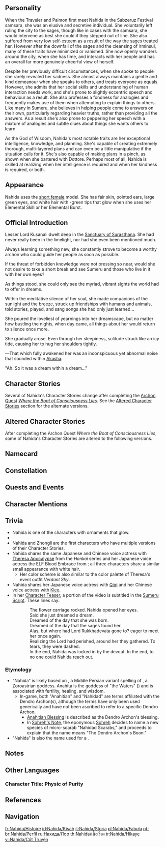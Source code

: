 {{CharacterTabs}}
{{Quote|Lesser Lord Kusanali dwells deep in the Sanctuary of Surasthana, and has never really been in the limelight, nor has she even been mentioned much.<br />Her burden is heavy, but though she may experience loneliness, and though darkness is all she sees before her, she will not stop moving forward.|Description from the Official Website<ref>Official Genshin Impact Website: [https://genshin.hoyoverse.com/en/character/sumeru?char=6 Nahida]</ref>}}
==Personality==
{{Quote|A caged bird secluded within the confines of the Sanctuary of Surasthana who can only see the world in her dreams.|In-game character attributes and profile page text}}
When the Traveler and Paimon first meet Nahida in the Sabzeruz Festival samsara, she was an elusive and secretive individual. She voluntarily left ruling the city to the sages, though like in cases with the samsara, she would intervene as best she could if they stepped out of line. She also suffered from very low self-esteem as a result of the way the sages treated her. However after the downfall of the sages and the cleansing of Irminsul, many of these traits have minimized or vanished. She now openly wanders around the city, when she has time, and interacts with her people and has an overall far more genuinely cheerful view of herself.

Despite her previously difficult circumstances, when she spoke to people she rarely revealed her sadness. She almost always maintains a gentle and kind demeanour when she speaks to others, and treats everyone as equals. However, she admits that her social skills and understanding of human interaction needs work, and she's prone to slightly eccentric speech and behaviour as a result. She also professes a fondness for analogies and frequently makes use of them when attempting to explain things to others. Like many in Sumeru, she believes in helping people come to answers on their own, particularly regarding heavier truths, rather than providing all the answers. As a result she's also prone to peppering her speech with a mixture of analogies and subtle clues about things she wants others to learn.

As the God of Wisdom, Nahida's most notable traits are her exceptional intelligence, knowledge, and planning. She's capable of creating extremely thorough, multi-layered plans and can even be a little manipulative if the situation calls for it. She's also capable of making plans in a pinch, as shown when she bartered with Dottore. Perhaps most of all, Nahida is skilled at realizing when her intelligence is required and when her kindness is required, or both.

==Appearance==
{{See also|For All Knowledge, a Verse}}
<!-- Keep appearance section short and concise. Limit to 3-4 sentences. Outfits should be described on the outfit pages. -->
Nahida uses the [[:Category:Short Female Characters|short female]] model. She has fair skin, pointed ears, large green eyes, and white hair with {{Dendro}}-green tips that glow when she uses her Elemental Skill or her Elemental Burst.

==Official Introduction==
{{Official Introduction
|title     = The panacea brings purity, and from the palace depths is spring renewed
|link      = https://www.hoyolab.com/article/9343828
|character = Nahida
}}
{{Quote|One might say she pays too much attention or dotes on people too much... But while her actions can be flawed, I believe her sense of responsibility as Sumeru's deity to be a commendable thing. Ah, that the youngest of gods should be thus, while a certain other person, by contrast, should be so prone to hysterics...|Chief Justice [[Neuvillette]] of [[Fontaine]]}}
Lesser Lord Kusanali dwelt deep in the [[Sanctuary of Surasthana]]. She had never really been in the limelight, nor had she even been mentioned much.

Always learning something new, she constantly strove to become a worthy archon who could guide her people as soon as possible.

If the threat of forbidden knowledge were not pressing so near, would she not desire to take a short break and see Sumeru and those who live in it with her own eyes?

As things stood, she could only see the myriad, vibrant sights the world had to offer in dreams.

Within the meditative silence of her soul, she made companions of the sunlight and the breeze, struck up friendships with humans and animals, told stories, played, and sang songs she had only just learned...

She poured the loveliest of yearnings into her dreamscape, but no matter how bustling the nights, when day came, all things about her would return to silence once more.

She gradually arose. Even through her sleepiness, solitude struck like an icy tide, causing her to hug her shoulders tightly.

—That which fully awakened her was an inconspicuous yet abnormal noise that sounded within [[Akasha]].

"Ah. So it was a dream within a dream..."

==Character Stories==
Several of Nahida's Character Stories change after completing the [[Archon Quest]] ''[[Where the Boat of Consciousness Lies]]''. See the [[#Altered Character Stories|Altered Character Stories]] section for the alternate versions.

{{Character Story
|title1        = Character Details
|text1         = <p>[[Greater Lord Rukkhadevata]] created [[Sumeru]]'s rainforest and bestowed wisdom upon the people of Sumeru through [[Sumeru Akademiya|the Akademiya]]. Despite her departure long ago, her name is still praised in the stories told in every household in Sumeru.</p><!--
              --><p>On the other hand, Lesser Lord Kusanali, who was whisked back by the sages to the Sanctuary of Surasthana following the former's fall, has been more of a symbol &mdash; one that signifies that the protection of divinity never ceased to exist on this land.</p><!--
              --><p>But the answers to who she is, how she descended, and what powers she has, are rarely known.</p><!--
              --><p>From the highest sage's vague response and evasive attitude toward people's inquiry about Lesser Lord Kusanali, the people in Sumeru deduced that they should no longer expect merciful wisdom to descend from on high as before.</p><!--
              --><p>The Akasha, the sublime legacy left by Greater Lord Rukkhadevata, is just as handy and helpful as it has always been. What people are not aware of is that the Akasha today has become the ears and eyes of the newborn deity.</p><!--
              --><p>Through the Akasha, she has observed every bit of human emotions and attitudes. She is aware of their devotion to the old goddess, their disillusionment with their new deity, and the many comments that "The God of Wisdom will never come back."</p><!--
              --><p>She knows in her heart that she must keep learning and grow up as quickly as she can to stand up and face the threats from the most abysmal corners of the world. This is her inevitable duty.</p><!--
              --><p>Thus, whether she is misunderstood or underappreciated, Nahida makes no argument against it.</p>
|mention1      = Greater Lord Rukkhadevata

|title2        = Character Story 1
|friendship2   = 2
|text2         = <p>The process of learning and growth is joyful, and knowledge concerning this world always satisfies Nahida's exuberant curiosity.</p><!--
              --><p>Gradually, Nahida came to grasp the principles of nature and the elements, understanding the ecology of the sky and the sea. She could even compose what she learned into fascinating dreams that are logical, yet beyond imagination.</p><!--
              --><p>Such dreams are, in essence, the same as Nahida's marvelous metaphors &mdash; they all lead to a dawning understanding of the similarities between two otherwise unrelated things.</p><!--
              --><p>But there are times when she meditates on things yet struggles to figure them out, and such incidents usually concern events related to people or society.</p><!--
              --><p>For example, when honesty and truth could exempt a person from punishment, some people might turn silent and deceitful; and when with their beloved ones, some people would hurt others with brutal words.</p><!--
              --><p>It feels as if the contradictions of the entire world are focused through and manifested by human beings, whose fickle emotions are perplexing to Nahida.</p><!--
              --><p>In such moments, her metaphors would not work. Nor could she find any system in this world as a reference for such chaos.</p><!--
              --><p>She could only explain it by the fact that the difference between every person's uniqueness creates diverse reactions when they undergo similar emotions.</p><!--
              --><p>But this was not a satisfactory answer to Nahida. To better know human beings, plain knowledge and dogma alone would never suffice.</p><!--
              --><p>Perhaps it was from that moment on that Nahida came to understand why "she" had to stand firmly by human beings' side and even made tremendous sacrifices for their sake.</p><!--
              --><p>For each and every one of "them" is a unique existence in this world.</p>
|mention2      = Greater Lord Rukkhadevata

|title3        = Character Story 2
|friendship3   = 3
|text3         = <p>Nahida's life might be uniform, but she owns the most fantastic and lively dream in all of Sumeru.</p><!--
              --><p>The knowledge she learns through the Akasha during the day is presented vividly in her dreams at night. As she learns more knowledge, her dreams become even more intricate and full of life.</p><!--
              --><p>The dreams not only relax her mind, but also give her chances to examine her new knowledge to see if it goes against common sense or if she is missing any details.</p><!--
              --><p>When Dusk Birds first appeared in Nahida's dream, those birds soared through the sky in a standing posture with their wings folded.</p><!--
              --><p>It looked abnormal and caught Nahida's attention immediately. Nahida thus learned how wings worked, after which the Dusk Birds could fly freely in her dreams.</p><!--
              --><p>Next, she adopted similar methods to fix [[Shroomboar]]s that slept underwater, Radishes that grew on apple trees, and [[crystalfly|crystalflies]] with mismatched wing colors.</p><!--
              --><p>Knowledge shall not be a mere approach to justify things in this world, it could also be used to satisfy her need for pure innocent fun.</p><!--
              --><p>Technically, Shroomboars can only walk on the ground. Now that she understood how wings work, wouldn't Shroomboars with wings fly all the same?</p><!--
              --><p>And where there are flying Shroomboars, it is only natural to have crocodiles that walk on their hind legs and [[Harra Fruit]]s who speak human languages...</p><!--
              --><p>The way Nahida develops her knowledge system has subsequently created a little amusement park for her, free of disturbance. In her dreams, she is in the embrace of boundless happiness.</p>
|mention3      = 

|title4        = Character Story 3
|friendship4   = 4
|text4         = <p>Children have yet to be well-informed and are easily swayed by emotions, but it does not mean that they can be disrespected or mocked.</p><!--
              --><p>Frustration and disappointments do indeed grant them a taste of reality &mdash; but at the cost of robbing them of innocent thoughts and exuberant emotions.</p><!--
              --><p>The children who unluckily run across such negativity would always hear a gentle, warm voice on some ordinary night.</p><!--
              --><p>She listens attentively to the children, uses her wonderful metaphors to clarify principles to them, plays with them, and talks about their favorite games and snacks... until dawn.</p><!--
              --><p>Though the night is short, such company would let the children believe that there is still someone in this world who understands them.</p><!--
              --><p>Hatred and frustration are thus melted away by the warmth in their hearts, and the children would gain an opportunity to make a change in their lives such that they can grow in confidence and gladness.</p><!--
              --><p>However, none of them could recognize to whom the gentle, warm voice belonged. Everyone knows, after all, that Greater Lord Rukkhadevata had departed a long time ago.</p><!--
              --><p>A group of children gathered in secret and discussed this mystical phenomenon. Suddenly, a child who seemed to know a lot more than their peers mentioned a somewhat unusual name, "Lesser Lord Kusanali."</p><!--
              --><p>They soon accepted that theory. And, of course, none of their parents believed them.</p><!--
              --><p>But what did that matter? Lesser Lord Kusanali was already their friend.</p>
|mention4      = Greater Lord Rukkhadevata, Lesser Lord Kusanali

|title5        = Character Story 4
|friendship5   = 5
|text5         = <p>The greenery-planning personnel in [[Sumeru City]] once received a mysterious letter. The sender was, apparently, "An Enthusiastic and Perfectly Leisurely Citizen of Sumeru City."</p><!--
              --><p>The letter contained detailed suggestions and thoughtful planning that took both the weather and practicality into consideration.</p><!--
              --><p>Judging by the professionalism of the letter's contents, it was natural to assume that the letter was from a well-known [[Amurta]] researcher who would prefer to stay anonymous.</p><!--
              --><p>Despite the writer's anonymity, the greenery-planning personnel carried out their work in the city exactly as stated in the letter, as if they were implementing orders from their superior.</p><!--
              --><p>The outcome reaped high praise. Later one day, Nahida borrowed [[Katheryne]]'s body and took a walk on the streets in the city. To her great joy, she found out that the arrangement of plants was exactly the same as she had expected.</p><!--
              --><p>The letter was from Nahida, of course. She had written it because she thought that though knowledge is important, practice is also essential.</p><!--
              --><p>But with the exceedingly strict control the sages exercised, Nahida had to persuade them with great effort before they agreed to let her send this seemingly useless letter anonymously.</p><!--
              --><p>But so encouraged was Nahida by the great success of her first attempt at putting knowledge into practice that in the following days, even when she walked, she was ever so full of elated confidence.</p><!--
              --><p>But then she rounded a corner and noticed unexpectedly that several flowers of completely mismatched colors had been planted together.</p><!--
              --><p>After careful examination, she found out that it was because she had not considered the possibility that one of the flower species might change colors, nor had she specified the cultivation environment for the flowers very strictly in her plans.</p><!--
              --><p>Then it occurred to her that this bunch of flowers could have been here for dozens of days, during which everyone might have witnessed her "complete lack of aesthetic sense"...</p><!--
              --><p>That day, many claimed that they saw Ms. Katheryne, who usually stood behind the reception desk with a confident smile, crouching next to a pot of flowers, her hands covering her blushing face.</p>
|mention5      = Katheryne

|title6        = Character Story 5
|friendship6   = 6
|quest6        = Akasha Pulses, the Kalpa Flame Rises
|text6         = <p>How might one eradicate the threat that forbidden knowledge poses to [[Irminsul]]?</p><!--
              --><p>Nahida used to believe that she was the one who had the answer, but never did she realize that she was also the answer herself.</p><!--
              --><p>One who takes action will certainly leave one's traces behind. When one wishes to eradicate oneself, a paradox would thus occur.</p><!--
              --><p>That is why it is inevitable that one must depend on others to accomplish this goal.</p><!--
              --><p>By the time Nahida had figured this out, time was running out, leaving her no room for further consideration. The knowledge accumulated through the years could not even help her find a solution to the pressing dilemma before her.</p><!--
              --><p>But just as ████ said, as one with wisdom, one should feel joy upon the discovery of the answer.</p><!--
              --><p>She was not born just to accomplish such cruel deeds. Only after eradicating forbidden knowledge could she focus on Sumeru's future and plan for the prosperity and happiness that her nation could call its own.</p><!--
              --><p>Will a nation walking into the future still remember a name that no longer exists? It does not matter.</p><!--
              --><p>"Does it really not matter?"</p><!--
              --><p>Nahida would have definitely proposed otherwise. Shame, then, that their time was too short. In that blink of an eye, ████ did not even leave her a chance to retort.</p>
|mention6      = 

|title7        = Nahida's "Toy Box"
|friendship7   = 4
|text7         = <p>Though it looks no different from a regular box, this container has a variety of experimental replicas within it.</p><!--
              --><p>Nahida has a strong interest in popular games of all sorts. Their rules are simple, but they are also fun and profound. Be it puzzles or battle games, the fascination they inspire can be long-lasting.</p><!--
              --><p>Games are simple but not simplistic, exemplifying the wisdom of their designers. Deconstructing and reshaping things also make for valuable opportunities to learn.</p><!--
              --><p>However, the Akademiya researchers never supported her novel ideas, nor would they satisfy her wish for more toys. So, she compromised and asked for only wood and some tools.</p><!--
              --><p>Following the instructions offered by the Akasha and applying her imagination, she managed to create various toys, such as chessboards, cards, puzzle pieces, and three-dimensional locks...</p><!--
              --><p>The sense of achievement from finishing making toys brought Nahida brief satisfaction, but she soon found this out:</p><!--
              --><p>She could not find an opponent for any battle-type games, and as the maker, she knew the solutions to all her puzzle games.</p><!--
              --><p>"If only there were someone else around to try these out."</p><!--
              --><p>So she has always hoped. But before that suitable person shows up, these toys shall stay in their box for now.</p>
|mention7      = 

|title8        = Gnosis
|friendship8   = 6
|quest8        = Akasha Pulses, the Kalpa Flame Rises
|text8         = <p>The existence of the Akasha is the means, not an end in itself. The moment when the forbidden knowledge was eradicated was the moment when the Akasha had accomplished its mission.</p><!--
              --><p>[[Dottore|The one]] who had coveted the power of the Gnosis had written the entire drama from the start, and would show themselves as the curtains fell.</p><!--
              --><p>Nahida, using the [[Gnosis]] of a [[Inazuma|foreign land]] as leverage, deprived the cunning foe of his "segments" as insurance.</p><!--
              --><p>But the enemy immediately requested for a bargain as well, offering up critical knowledge of the world's "truth."</p><!--
              --><p>His knowledge of the values rooted in this land was without peer, and thus had he intended to take advantage of Nahida's curiosity and sense of responsibility from the very beginning. Indeed, the way he saw it, there could be no bargaining chip more suitable than knowledge.</p><!--
              --><p>With one Gnosis still in her hands, Nahida could not help but hesitate. She barely knew more about the Gnoses than she knew the "truth" of the world.</p><!--
              --><p>The Gnosis, to her, was but a core that gathers a mass of elemental power at her discretion. But if there is nothing more to a Gnosis, why was a god so eager to gather all of them together?</p><!--
              --><p>Shaking hands in bargain means an equal compromise for both sides, a far cry from any victory. On the other hand, turning down the bargain indicates a certain type of "ignorance," which, obviously, would more easily invite a loss of control.</p><!--
              --><p>Thus did the "God of Wisdom" instantly find her answer...</p>
|mention8      = Il Dottore
}}

==Altered Character Stories==
After completing the Archon Quest ''Where the Boat of Consciousness Lies'', some of Nahida's Character Stories are altered to the following versions.

{{Character Story
|title1        = Character Details
|text1         = <p>{{Highlight|Long ago, the Dendro Archon}} created Sumeru's rainforest and bestowed wisdom upon the people of Sumeru through the Akademiya. {{Highlight|H}}er name is praised in {{Highlight|thousands of stories that are written to admire her deeds and virtues}}.</p><!--
              --><p>{{Highlight|In the eyes of people in Sumeru, the existence of the Dendro Archon is}} more of a symbol — {{Highlight|by which they ascertain}} that the protection of divinity {{Highlight|upon this land has persisted since antiquity}}.</p><!--
              --><p>{{Highlight|The Dendro Archon is revered by the highest sages in Sumeru City and venerated by the citizens unswervingly.}}</p><!--
              --><p>{{Highlight|And the powerful Akasha System is Lesser Lord Kusanali's eyes and ears.}}</p><!--
              --><p>{{Highlight|The Akasha enables her to observe and learn about people's emotions and gives her omnipresent sight and hearing so
that she can understand voices that are not praise.}}</p><!--
              --><p>{{Highlight|The more she sees, the more she knows that she must learn constantly. Only through that can she enrich her experience, honing her skills to become powerful enough to face the threats from the most abysmal corners of the world.}}</p><!--
              --><p>{{Highlight|There is no escape from this, her inexorable duty.}}</p><!--
              --><p>{{Highlight|Even though very few feel unsatisfied with the status quo, Nahida still remains steadfast.}}</p><!--
              --><p>{{Highlight|Her tenacity comes from conviction. She knows it better than anyone else — that, here, she is the one that all people rely on and trust in.}}</p>

|title2        = Character Story 1
|text2         = <p>The process of learning and growth is joyful, and knowledge concerning this world always satisfies Nahida's exuberant curiosity.</p><!--
              --><p>Gradually, Nahida came to grasp the principles of nature and the elements, understanding the ecology of the sky and the sea. She could even compose what she learned into fascinating dreams that are logical, yet beyond imagination.</p><!--
              --><p>Such dreams are, in essence, the same as Nahida's marvelous metaphors &mdash; they all lead to a dawning understanding of the similarities between two otherwise unrelated things.</p><!--
              --><p>But there are times when she meditates on things yet struggles to figure them out, and such incidents usually concern events related to people or society.</p><!--
              --><p>For example, when honesty and truth could exempt a person from punishment, some people might turn silent and deceitful; and when with their beloved ones, some people would hurt others with brutal words.</p><!--
              --><p>It feels as if the contradictions of the entire world are focused through and manifested by human beings, whose fickle emotions are perplexing to Nahida.</p><!--
              --><p>In such moments, her metaphors would not work. Nor could she find any system in this world as a reference for such chaos.</p><!--
              --><p>She could only explain it by the fact that the difference between every person's uniqueness creates diverse reactions when they undergo similar emotions.</p><!--
              --><p>But this was not a satisfactory answer to Nahida. To better know human beings, plain knowledge and dogma alone would never suffice.</p><!--
              --><p>Perhaps it was from that moment on that Nahida came to understand why{{Highlight| ████ }}had to stand firmly by human beings' side and even made tremendous sacrifices for their sake.</p><!--
              --><p>For each and every one of "them" is a unique existence in this world.</p>

|title3        = Character Story 3
|text3         = <p>Children have yet to be well-informed and are easily swayed by emotions, but it does not mean that they can be disrespected or mocked.</p><!--
              --><p>Frustration and disappointments do indeed grant them a taste of reality &mdash; but at the cost of robbing them of innocent thoughts and exuberant emotions.</p><!--
              --><p>The children who unluckily run across such negativity would always hear a gentle, warm voice on some ordinary night.</p><!--
              --><p>She listens attentively to the children, uses her wonderful metaphors to clarify principles to them, plays with them, and talks about their favorite games and snacks... until dawn.</p><!--
              --><p>Though the night is short, such company would let the children believe that there is still someone in this world who understands them.</p><!--
              --><p>Hatred and frustration are thus melted away by the warmth in their hearts, and the children would gain an opportunity to make a change in their lives such that they can grow in confidence and gladness.</p><!--
              --><p>However, none of them could recognize to whom the {{Highlight|voice in their dreams belonged. The Dendro Archon is powerful, but she must have many more important matters to attend to.}}</p><!--
              --><p>{{Highlight|And so, the}} children gathered in secret and discussed this {{Highlight|mysterious}} phenomenon. {{Highlight|Numerous were the possibilities they came up with, and they {{sic|dicussed}} at length about each imaginative explanation.}}</p><!--
              --><p>{{Highlight|But in the end, the conclusion was, unsurprisingly, that only }}Lesser Lord Kusanali{{Highlight| could be capable of a deed so kind and caring. Or, to put it otherwise, that was the only conclusion that these children were willing to believe in.}}</p><!--
              --><p>And, of course, none of their parents believed them.{{Highlight| }}But what did that matter? Lesser Lord Kusanali was already their friend.</p>
|mention3      = Lesser Lord Kusanali

|title4        = Character Story 4
|text4         = <p>The greenery-planning personnel in [[Sumeru City]] once received a mysterious letter. The sender was, apparently, "An Enthusiastic and Perfectly Leisurely Citizen of Sumeru City."</p><!--
              --><p>The letter contained detailed suggestions and thoughtful planning that took both the weather and practicality into consideration.</p><!--
              --><p>Judging by the professionalism of the letter's contents, it was natural to assume that the letter was from a well-known [[Amurta]] researcher who would prefer to stay anonymous.</p><!--
              --><p>Despite the writer's anonymity, the greenery-planning personnel carried out their work in the city exactly as stated in the letter, as if they were implementing orders from their superior.</p><!--
              --><p>The outcome reaped high praise. Later one day, {{Highlight|when Nahida was finally able to take a break, she}} took a walk on the streets {{Highlight|of Sumeru City}}. To her great joy, she found out that {{sic|{{Highlight|the plants}} was}} exactly the same as she had expected.</p><!--
              --><p>The letter was from Nahida, of course. She had written it because she thought that though knowledge is important, practice is also essential.</p><!--
              --><p>{{Highlight|As a goddess, Nahida has higher priorities than planning the positions of some plants. But after careful consideration, she made up her mind and sent}} this seemingly useless letter anonymously{{Highlight| all the same}}.</p><!--
              --><p>But so encouraged was {{Highlight|she}} by the great success of her first attempt at putting knowledge into practice that in the following days, even when she walked, she was ever so full of elated confidence.</p><!--
              --><p>But then she rounded a corner and noticed unexpectedly that several flowers of completely mismatched colors had been planted together.</p><!--
              --><p>After careful examination, she found out that it was because she had not considered the possibility that one of the flower species might change colors, nor had she specified the cultivation environment for the flowers very strictly in her plans.</p><!--
              --><p>Then it occurred to her that this bunch of flowers could have been here for dozens of days, during which everyone might have witnessed her "complete lack of aesthetic sense"...</p><!--
              --><p>That day, many claimed that they saw {{Highlight|Lesser Lord Kusanali}} crouching next to a pot of flowers, her hands covering her blushing face.</p>
|mention4      =

|title5        = Nahida's "Toy Box"
|text5         = <p>Though it looks no different from a regular box, this container has a variety of experimental replicas within it.</p><!--
              --><p>Nahida has a strong interest in popular games of all sorts. Their rules are simple, but they are also fun and profound. Be it puzzles or battle games, the fascination they inspire can be long-lasting.</p><!--
              --><p>Games are simple but not simplistic, exemplifying the wisdom of their designers. Deconstructing and reshaping things also make for valuable opportunities to learn.</p><!--
              --><p>{{Highlight|Instead of purchasing toys from the bazaar, Nahida believes that making a toy from scratch brings a deeper understanding of the knowledge that lies behind it. To this end, she soon collected some}} wood {{Highlight|and tools}}.</p><!--
              --><p>Following the instructions offered by the Akasha and applying her imagination, she managed to create various toys, such as chessboards, cards, puzzle pieces, and three-dimensional locks...</p><!--
              --><p>The sense of achievement from finishing making toys brought Nahida brief satisfaction, but she soon found this out:</p><!--
              --><p>She could not find an opponent for any battle-type games, and as the maker, she knew the solutions to all her puzzle games.</p><!--
              --><p>"If only there were someone else around to try these out."</p><!--
              --><p>So she has always hoped. But before that suitable person shows up, these toys shall stay in their box for now.</p>}}

==Namecard==
{{Namecard|Nahida: Crescent}}

==Constellation==
{{Constellation Lore|Sapientia Oromasdis}}

==Quests and Events==
{{Quests and Events
|Immernachtreich Apokalypse (Part 3)=voice only
|Like Rhyme and Song, the Summer Reverie (Quest)=voice only
}}

==Character Mentions==
{{About||character mentions involving Nahida as [[Lesser Lord Kusanali|Lesser Lord Kusanali or Buer]]|Lesser Lord Kusanali#Character Mentions}}
{{Character Mentions}}

==Trivia==
* Nahida is one of the characters with ornaments that glow. {{Transclude|For All Knowledge, a Verse|Glowing Ornaments|section=1}}
* {{Transclude|For All Knowledge, a Verse|Projection of Elemental Symbol|section=1}}
* Nahida and Zhongli are the first characters who have multiple versions of their Character Stories.
* Nahida shares the same Japanese and Chinese voice actress with [[w:c:honkaiimpact3:Theresa Apocalypse|Theresa Apocalypse]] from the ''Honkai'' series and her Japanese voice actress the ELF Blood Embrace from ''{{W|Honkai Impact 3rd}}''; all three characters share a similar small appearance with white hair.
** Her color scheme is also similar to the color palette of Theresa's event outfit ''Verdant Sky''.
* Nahida shares her Japanese voice actress with [[Qiqi]] and her Chinese voice actress with [[Klee]].
* In her [https://youtu.be/DWlWuVU4ZiI Character Teaser], a portion of the video is subtitled in the [[Sumeru Script]]. These lines say:
{{Dialogue start}}
::The flower carriage rocked. Nahida opened her eyes.<br />Said she just dreamed a dream.<br />Dreamed of the day that she was born.<br />Dreamed of the day that the sages found her.<br />Alas, but where had Lord Rukkhadevata gone to? {{sic|We all}} eager to meet her once again.<br />Realizing the Lord had perished, around her they gathered. To tears, they were dashed.<br />In the end, Nahida was locked in by the devout. In the end, to no one could Nahida reach out.
{{Dialogue end}}

===Etymology===
*"Nahida" is likely based on {{lang|Nahid|fa=ناهید|fa_rm=Nâhid}}, a Middle Persian variant spelling of {{w|Anahita}}, a Zoroastrian goddess. Anahita is the goddess of "the Waters" ({{w|Aban}}) and is associated with fertility, healing, and wisdom.
**In-game, both "Anahitian" and "Nahidad" are terms affiliated with the Dendro Archon(s), although the terms have only been used generically and have not been ascribed to refer to a specific Dendro Archon.
***[[Anahitian Blessing]] is described as the Dendro Archon's blessing.
***In [[Zandik's Legacy#Sohreh's Note|Sohreh's Note]], the eponymous [[Sohreh]] decides to name a new species of micro-scarab "Nahidad Scarabs," and proceeds to explain that the name means "The Dendro Archon's Boon."
*"Nahida" is also the name used for a {{w|Nahida|genus of butterflies}}.

==Notes==
{{Reflist|note=1}}

==Other Languages==
===Character Title: Physic of Purity===
{{Other Languages
|en      = Physic of Purity
|zhs     = 白草净华
|zhs_rm  = Báicǎo Jìnghuá
|zht     = 白草淨華
|zht_rm  = Báicǎo Jìnghuá
|zh_tl   = 
|ja      = 白草浄華
|ja_rm   = Hakusou Jouka{{Assumed}}
|ja_tl   = White Grass of Purification Bloom{{Sino|ja}}
|ko      = 정화의 하얀 풀
|ko_rm   = Jeonghwa-ui Hayan Pul
|ko_tl   = White Grass of Purification
|es      = La Purificadora de las Plantas
|es_tl   = The Purifier of Plants
|fr      = Physique de pureté
|fr_tl   = Physic of Purity
|ru      = Средоточие чистоты
|ru_tl   = Center of Purity
|th      = พฤกษาช้อยวิสุทธิ์
|th_rm   = 
|th_tl   = 
|vi      = Kết Tinh Bạch Thảo
|vi_tl   = The Crystallization of White Grass
|de      = Natürliche Reinheit
|de_tl   = Natural Purity
|id      = Physic of Purity
|pt      = Pureza Restauradora
|pt_tl   = Restorative Purity
|tr      = Saflık İlacı
|tr_tl   = 
|it      = Fisica della purezza
|it_tl   = Physic of Purity
}}

==References==
{{Reflist}}

==Navigation==
{{Character Navbox|link type=lore}}

[[fr:Nahida/Histoire]]
[[id:Nahida/Kisah]]
[[it:Nahida/Storia]]
[[pl:Nahida/Fabuła]]
[[pt-br:Nahida/Perfil]]
[[ru:Нахида/Лор]]
[[th:Nahida/เนื้อเรื่อง]]
[[tr:Nahida/Hikaye]]
[[vi:Nahida/Cốt Truyện]]